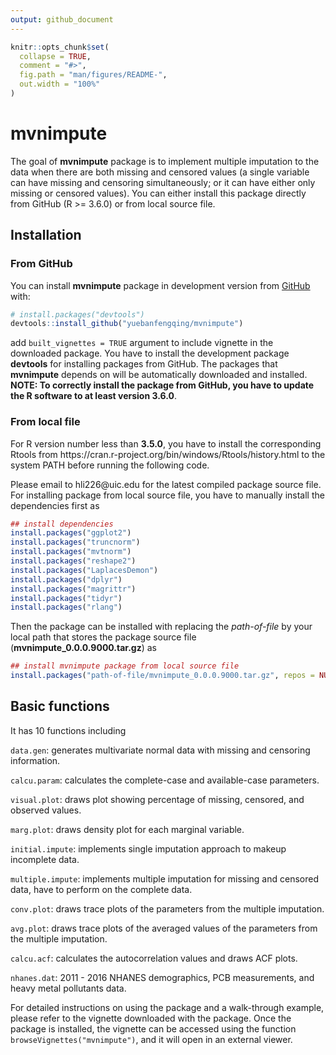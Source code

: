 ```yaml
---
output: github_document
---
```


<!-- README.md is generated from README.Rmd. Please edit that file -->

```r
knitr::opts_chunk$set(
  collapse = TRUE,
  comment = "#>",
  fig.path = "man/figures/README-",
  out.width = "100%"
)
```

# mvnimpute

<!-- badges: start -->
<!-- badges: end -->

The goal of **mvnimpute** package is to implement multiple imputation to the data when there are both missing and censored values (a single variable can have missing and censoring simultaneously; or it can have either only missing or censored values). You can either install this package directly from GitHub (R >= 3.6.0) or from local source file. 


## Installation

### From GitHub

You can install **mvnimpute** package in development version from [GitHub](https://github.com) with:

``` r
# install.packages("devtools")
devtools::install_github("yuebanfengqing/mvnimpute")
```

add `built_vignettes = TRUE` argument to include vignette in the downloaded package. You have to install the development package **devtools** for installing packages from GitHub. The packages that **mvnimpute** depends on will be automatically downloaded and installed.  **NOTE: To correctly install the package from GitHub, you have to update the R software to at least version 3.6.0**.

### From local file

For R version number less than **3.5.0**, you have to install the corresponding Rtools from https://cran.r-project.org/bin/windows/Rtools/history.html to the system PATH before running the following code.

Please email to hli226@uic.edu for the latest compiled package source file. For installing package from local source file, you have to manually install the dependencies first as

``` r
## install dependencies
install.packages("ggplot2")
install.packages("truncnorm")
install.packages("mvtnorm")
install.packages("reshape2")
install.packages("LaplacesDemon")
install.packages("dplyr")
install.packages("magrittr")
install.packages("tidyr")
install.packages("rlang")
```

Then the package can be installed with replacing the *path-of-file* by your local path that stores the package source file (**mvnimpute_0.0.0.9000.tar.gz**) as

``` r
## install mvnimpute package from local source file
install.packages("path-of-file/mvnimpute_0.0.0.9000.tar.gz", repos = NULL, type = "source")

```

## Basic functions

It has 10 functions including 

`data.gen`: generates multivariate normal data with missing and censoring information.

`calcu.param`: calculates the complete-case and available-case parameters.

`visual.plot`: draws plot showing percentage of missing, censored, and observed values.

`marg.plot`: draws density plot for each marginal variable.

`initial.impute`: implements single imputation approach to makeup incomplete data.

`multiple.impute`: implements multiple imputation for missing and censored data, have to perform on the complete data.

`conv.plot`: draws trace plots of the parameters from the multiple imputation.

`avg.plot`: draws trace plots of the averaged values of the parameters from the multiple imputation.

`calcu.acf`: calculates the autocorrelation values and draws ACF plots.

`nhanes.dat`: 2011 - 2016 NHANES demographics, PCB measurements, and heavy metal pollutants data.

For detailed instructions on using the package and a walk-through example, please refer to the vignette downloaded with the package. Once the package is installed, the vignette can be accessed using the function `browseVignettes("mvnimpute")`, and it will open in an external viewer.
